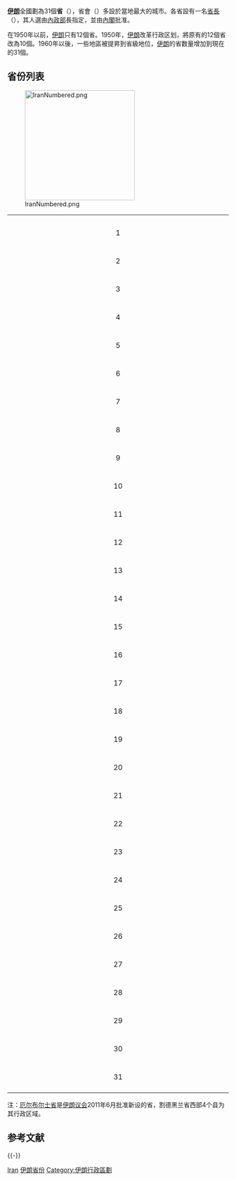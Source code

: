 {{noteTA
|1=zh-hans:戈勒斯坦;zh-tw:哥勒斯坦;
|2=zh-hans:戈尔甘;zh-tw:哥干;
|3=zh-hans:厄尔布尔士;zh-tw:艾布士;
|4=zh:庫爾德斯坦;zh-tw:庫德斯坦;
|5=zh-hans:布什尔;zh-hant:布什爾;
}}

'''[[伊朗|伊朗]]'''全國劃為31個'''省'''（{{Lang-fa|استان|ostān}}），省會（{{lang-fa|مرکز|markaz}}）多設於當地最大的城市。各省設有一名[[省長|省長]]（{{Lang-fa|استاندار|ostāndār}}），其人選由[[伊朗內政部|內政部]]長指定，並由[[伊朗內閣|內閣]]批准。

在1950年以前，[[伊朗|伊朗]]只有12個省。1950年，[[伊朗|伊朗]]改革行政区划，將原有的12個省改為10個。1960年以後，一些地區被提昇到省級地位，[[伊朗|伊朗]]的省数量增加到現在的31個。

== 省份列表 ==
[[File:IranNumbered.png|250px]]

{| width=90%
!colspan=7 |
|- bgcolor="#dddddd"
!width=4%|
!width=31%|名稱（漢語）
!width=19%|省會
!width=11%|所轄地區數
!width=20%|面積（平方公里）
!width=15%|人口（2005年）
|-

|- bgcolor="#eeeeee"
|align=center|1
|align=center|[[德黑蘭省|德黑蘭省]]
|align=center|[[德黑蘭市|德黑蘭市]]
|align=center|13
|align=center|18,814
|align=center|12,150,742
|-

|- bgcolor="#eeeeee"
|align=center|2
|align=center|[[庫姆省|庫姆省]]
|align=center|[[庫姆|庫姆市]]
|align=center|1
|align=center|11,526
|align=center|1,064,456
|-

|- bgcolor="#eeeeee"
|align=center|3
|align=center|[[中央省_(伊朗)|中央省]]
|align=center|[[阿拉克市|阿拉克市]]
|align=center|10
|align=center|29,130
|align=center|1,361,394
|-

|- bgcolor="#eeeeee"
|align=center|4
|align=center|[[加茲溫省|加茲溫省]]
|align=center|[[加茲溫市|加茲溫市]]
|align=center|5
|align=center|15,549
|align=center|1,166,861
|-

|- bgcolor="#eeeeee"
|align=center|5
|align=center|[[吉蘭省|吉蘭省]]
|align=center|[[拉什特|拉什特市]]
|align=center|16
|align=center|14,042
|align=center|2,410,523
|-

|- bgcolor="#eeeeee"
|align=center|6
|align=center|[[阿爾達比勒省|阿爾達比勒省]]
|align=center|[[阿爾達比勒市|阿爾達比勒市]]
|align=center|9
|align=center|17,800
|align=center|1,257,624
|-

|- bgcolor="#eeeeee"
|align=center|7
|align=center|[[贊詹省|贊詹省]]
|align=center|[[贊詹市|贊詹市]]
|align=center|7
|align=center|21,773
|align=center|970,946
|-

|- bgcolor="#eeeeee"
|align=center|8
|align=center|[[東阿塞拜疆省|東阿塞拜疆省]]
|align=center|[[大不里士|大不里士市]]
|align=center|19
|align=center|45,650
|align=center|3,500,183
|-

|- bgcolor="#eeeeee"
|align=center|9
|align=center|[[西阿塞拜疆省|西阿塞拜疆省]]
|align=center|[[烏爾米耶市|烏爾米耶市]]
|align=center|14
|align=center|37,437
|align=center|2,949,426
|-

|- bgcolor="#eeeeee"
|align=center|10
|align=center|[[庫爾德斯坦省|庫爾德斯坦省]]
|align=center|[[薩南達季市|薩南達季市]]
|align=center|9
|align=center|29,137
|align=center|1,574,118
|-

|- bgcolor="#eeeeee"
|align=center|11
|align=center|[[哈馬丹省|哈馬丹省]]
|align=center|[[哈馬丹|哈馬丹市]]
|align=center|8
|align=center|19,368
|align=center|1,738,772
|-

|- bgcolor="#eeeeee"
|align=center|12
|align=center|[[克爾曼沙汗省|克爾曼沙汗省]]
|align=center|[[克爾曼沙汗市|克爾曼沙汗市]]
|align=center|13
|align=center|24,998
|align=center|1,938,060
|-

|- bgcolor="#eeeeee"
|align=center|13
|align=center|[[伊拉姆省|伊拉姆省]]
|align=center|[[伊拉姆市|伊拉姆市]]
|align=center|7
|align=center|20,133
|align=center|545,093
|-

|- bgcolor="#eeeeee"
|align=center|14
|align=center|[[洛雷斯坦省|洛雷斯坦省]]
|align=center|[[霍拉馬巴德市|霍拉馬巴德市]]
|align=center|9
|align=center|28,294
|align=center|1,758,628
|-

|- bgcolor="#eeeeee"
|align=center|15
|align=center|[[胡齊斯坦省|胡齊斯坦省]]
|align=center|[[阿瓦士|阿瓦士市]]
|align=center|18
|align=center|64,055
|align=center|4,345,607
|-

|- bgcolor="#eeeeee"
|align=center|16
|align=center|[[恰哈馬哈勒－巴赫蒂亞里省|恰哈馬哈勒－巴赫蒂亞里省]]
|align=center|[[沙赫爾庫爾德市|沙赫爾庫爾德市]]
|align=center|6
|align=center|16,332
|align=center|842,002
|-

|- bgcolor="#eeeeee"
|align=center|17
|align=center|[[科吉盧耶－博韋艾哈邁德省|科吉盧耶－博韋艾哈邁德省]]
|align=center|[[阿蘇季市|阿蘇季市]]
|align=center|5
|align=center|15,504
|align=center|695,099
|-

|- bgcolor="#eeeeee"
|align=center|18
|align=center|[[布什爾省|布什爾省]]
|align=center|[[布什爾市|布什爾市]]
|align=center|9
|align=center|22,743
|align=center|816,115
|-

|- bgcolor="#eeeeee"
|align=center|19
|align=center|[[法爾斯省|法爾斯省]]
|align=center|[[設拉子|設拉子市]]
|align=center|23
|align=center|122,608
|align=center|4,385,869
|-

|- bgcolor="#eeeeee"
|align=center|20
|align=center|[[霍爾木茲甘省|霍爾木茲甘省]]
|align=center|[[阿巴斯港|阿巴斯港]]
|align=center|11
|align=center|70,669
|align=center|1,314,667
|-

|- bgcolor="#eeeeee"
|align=center|21
|align=center|[[錫斯坦和俾路支斯坦省|錫斯坦和俾路支斯坦省]]
|align=center|[[扎黑丹市|扎黑丹市]]
|align=center|8
|align=center|181,785
|align=center|2,290,076
|-

|- bgcolor="#eeeeee"
|align=center|22
|align=center|[[克爾曼省|克爾曼省]]
|align=center|[[克爾曼市|克爾曼市]]
|align=center|14
|align=center|180,836
|align=center|2,432,927
|-

|- bgcolor="#eeeeee"
|align=center|23
|align=center|[[亞茲德省|亞茲德省]]
|align=center|[[亞茲德|亞茲德市]]
|align=center|10
|align=center|129,285
|align=center|958,318
|-

|- bgcolor="#eeeeee"
|align=center|24
|align=center|[[伊斯法罕省|伊斯法罕省]]
|align=center|[[伊斯法罕|伊斯法罕市]]
|align=center|21
|align=center|107,029
|align=center|4,454,595
|-

|- bgcolor="#eeeeee"
|align=center|25
|align=center|[[塞姆南省|塞姆南省]]
|align=center|[[塞姆南市|塞姆南市]]
|align=center|4
|align=center|97,491
|align=center|589,512
|-

|- bgcolor="#eeeeee"
|align=center|26
|align=center|[[馬贊德蘭省|馬贊德蘭省]]
|align=center|[[薩里市|薩里市]]
|align=center|15
|align=center|23,701
|align=center|2,818,831
|-

|- bgcolor="#eeeeee"
|align=center|27
|align=center|[[戈勒斯坦省|戈勒斯坦省]]
|align=center|[[戈尔甘|哥干市]]
|align=center|11
|align=center|20,195
|align=center|1,637,063
|-

|- bgcolor="#eeeeee"
|align=center|28
|align=center|[[北呼羅珊省|北呼羅珊省]]
|align=center|[[博季努爾德市|博季努爾德市]]
|align=center|6
|align=center|28,434
|align=center|786,918
|-

|- bgcolor="#eeeeee"
|align=center|29
|align=center|[[呼羅珊省|呼羅珊省]]
|align=center|[[馬什哈德|馬什哈德市]]
|align=center|19
|align=center|144,681
|align=center|5,202,770
|-

|- bgcolor="#eeeeee"
|align=center|30
|align=center|[[南呼羅珊省|南呼羅珊省]]
|align=center|[[比爾詹德|比爾詹德]]
|align=center|4
|align=center|69,555
|align=center|510,218

|-
|- bgcolor="#eeeeee"
|align=center|31
|align=center|[[厄尔布尔士省|厄尔布尔士省]]
|align=center|[[卡拉季|卡拉季市]]
|align=center|德黑兰省
|align=center|德黑兰省
|align=center|德黑兰省
|-
|}

注：[[厄尔布尔士省|厄尔布尔士省]]是[[伊朗议会|伊朗议会]]2011年6月批准新设的省，割德黑兰省西部4个县为其行政区域。

== 参考文献 ==
{{Reflist}}

{{-}}
{{伊朗省份}}
{{亚洲题目|行政区划}}

[[Category:各国省份|Iran]]
[[Category:伊朗省份|]]
[[Category:伊朗行政區劃|Category:伊朗行政區劃]]